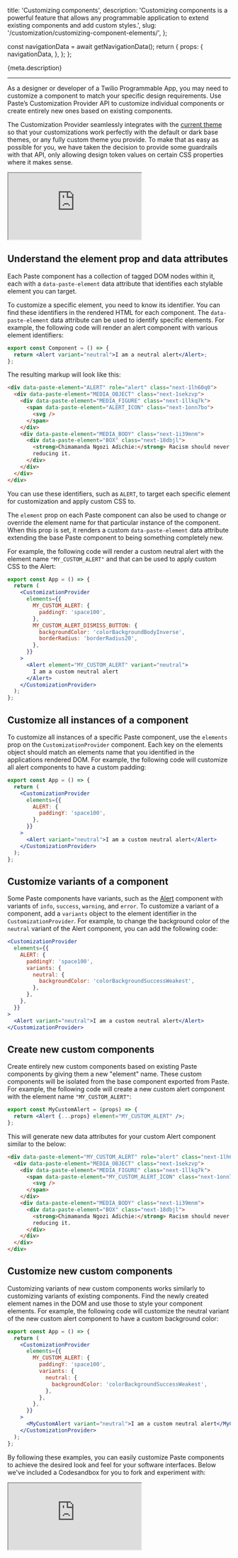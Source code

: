   title: 'Customizing components',
  description:
    'Customizing components is a powerful feature that allows any programmable application to extend existing components and add custom styles.',
  slug: '/customization/customizing-component-elements/',
};



  const navigationData = await getNavigationData();
  return {
    props: {
      navigationData,
    },
  };
};

<GenericHeader name={meta.title} categoryRoute={SidebarCategoryRoutes.CUSTOMIZATION} />

<P variant="lead">{meta.description}</P>

---

<contentwrapper>

<PageAside data={mdxHeadings} />

<content>

As a designer or developer of a Twilio Programmable App, you may need to customize a component to match your specific design requirements. Use Paste’s Customization Provider API to customize individual components or create entirely new ones based on existing components.

The Customization Provider seamlessly integrates with the [current theme](/customization/creating-a-custom-theme) so that your customizations work perfectly with the default or dark base themes, or any fully custom theme you provide. To make that as easy as possible for you, we have taken the decision to provide some guardrails with that API, only allowing design token values on certain CSS properties where it makes sense.

<Box marginBottom="space70">
  <iframe
    src="https://codesandbox.io/embed/customizing-components-7lf2we?fontsize=14&hidenavigation=1&theme=dark"
    style={{width: '100%', height: '500px', border: 0, borderRadius: '4px', overflow: 'hidden'}}
    title="Customizing Components"
    allow="accelerometer; ambient-light-sensor; camera; encrypted-media; geolocation; gyroscope; hid; microphone; midi; payment; usb; vr; xr-spatial-tracking"
    sandbox="allow-forms allow-modals allow-popups allow-presentation allow-same-origin allow-scripts"
  ></iframe>
</Box>

## Understand the element prop and data attributes

Each Paste component has a collection of tagged DOM nodes within it, each with a `data-paste-element` data attribute that identifies each stylable element you can target.

To customize a specific element, you need to know its identifier. You can find these identifiers in the rendered HTML for each component. The `data-paste-element` data attribute can be used to identify specific elements. For example, the following code will render an alert component with various element identifiers:

```jsx
export const Component = () => {
  return <Alert variant="neutral">I am a neutral alert</Alert>;
};
```

The resulting markup will look like this:

```html
<div data-paste-element="ALERT" role="alert" class="next-1lh60q0">
  <div data-paste-element="MEDIA_OBJECT" class="next-1sekzvp">
    <div data-paste-element="MEDIA_FIGURE" class="next-1llkq7k">
      <span data-paste-element="ALERT_ICON" class="next-1onn7bo">
        <svg />
      </span>
    </div>
    <div data-paste-element="MEDIA_BODY" class="next-1i39mnm">
      <div data-paste-element="BOX" class="next-18dbjl">
        <strong>Chimamanda Ngozi Adichie:</strong> Racism should never have happened and so you don't get a cookie for
        reducing it.
      </div>
    </div>
  </div>
</div>
```

You can use these identifiers, such as `ALERT`, to target each specific element for customization and apply custom CSS to.

The `element` prop on each Paste component can also be used to change or override the element name for that particular instance of the component. When this prop is set, it renders a custom `data-paste-element` data attribute extending the base Paste component to being something completely new.

For example, the following code will render a custom neutral alert with the element name `"MY_CUSTOM_ALERT"` and that can be used to apply custom CSS to the Alert:

```jsx
export const App = () => {
  return (
    <CustomizationProvider
      elements={{
        MY_CUSTOM_ALERT: {
          paddingY: 'space100',
        },
        MY_CUSTOM_ALERT_DISMISS_BUTTON: {
          backgroundColor: 'colorBackgroundBodyInverse',
          borderRadius: 'borderRadius20',
        },
      }}
    >
      <Alert element="MY_CUSTOM_ALERT" variant="neutral">
        I am a custom neutral alert
      </Alert>
    </CustomizationProvider>
  );
};
```

## Customize all instances of a component

To customize all instances of a specific Paste component, use the `elements` prop on the `CustomizationProvider` component. Each key on the elements object should match an elements name that you identified in the applications rendered DOM. For example, the following code will customize all alert components to have a custom padding:

```jsx
export const App = () => {
  return (
    <CustomizationProvider
      elements={{
        ALERT: {
          paddingY: 'space100',
        },
      }}
    >
      <Alert variant="neutral">I am a custom neutral alert</Alert>
    </CustomizationProvider>
  );
};
```

## Customize variants of a component

Some Paste components have variants, such as the [Alert](/components/alert) component with variants of `info`, `success`, `warning`, and `error`. To customize a variant of a component, add a `variants` object to the element identifier in the `CustomizationProvider`. For example, to change the background color of the `neutral` variant of the Alert component, you can add the following code:

```jsx
<CustomizationProvider
  elements={{
    ALERT: {
      paddingY: 'space100',
      variants: {
        neutral: {
          backgroundColor: 'colorBackgroundSuccessWeakest',
        },
      },
    },
  }}
>
  <Alert variant="neutral">I am a custom neutral alert</Alert>
</CustomizationProvider>
```

## Create new custom components

Create entirely new custom components based on existing Paste components by giving them a new "element" name. These custom components will be isolated from the base component exported from Paste. For example, the following code will create a new custom alert component with the element name `"MY_CUSTOM_ALERT"`:

```jsx
export const MyCustomAlert = (props) => {
  return <Alert {...props} element="MY_CUSTOM_ALERT" />;
};
```

This will generate new data attributes for your custom Alert component similar to the below:

```html
<div data-paste-element="MY_CUSTOM_ALERT" role="alert" class="next-1lh60q0">
  <div data-paste-element="MEDIA_OBJECT" class="next-1sekzvp">
    <div data-paste-element="MEDIA_FIGURE" class="next-1llkq7k">
      <span data-paste-element="MY_CUSTOM_ALERT_ICON" class="next-1onn7bo">
        <svg />
      </span>
    </div>
    <div data-paste-element="MEDIA_BODY" class="next-1i39mnm">
      <div data-paste-element="BOX" class="next-18dbjl">
        <strong>Chimamanda Ngozi Adichie:</strong> Racism should never have happened and so you don't get a cookie for
        reducing it.
      </div>
    </div>
  </div>
</div>
```

## Customize new custom components

Customizing variants of new custom components works similarly to customizing variants of existing components. Find the newly created element names in the DOM and use those to style your component elements. For example, the following code will customize the neutral variant of the new custom alert component to have a custom background color:

```jsx
export const App = () => {
  return (
    <CustomizationProvider
      elements={{
        MY_CUSTOM_ALERT: {
          paddingY: 'space100',
          variants: {
            neutral: {
              backgroundColor: 'colorBackgroundSuccessWeakest',
            },
          },
        },
      }}
    >
      <MyCustomAlert variant="neutral">I am a custom neutral alert</MyCustomAlert>
    </CustomizationProvider>
  );
};
```

By following these examples, you can easily customize Paste components to achieve the desired look and feel for your software interfaces. Below we've included a Codesandbox for you to fork and experiment with:

<iframe
  src="https://codesandbox.io/embed/customizing-components-7lf2we?fontsize=14&hidenavigation=1&theme=dark"
  style={{width: '100%', height: '500px', border: 0, borderRadius: '4px', overflow: 'hidden'}}
  title="Customizing Components"
  allow="accelerometer; ambient-light-sensor; camera; encrypted-media; geolocation; gyroscope; hid; microphone; midi; payment; usb; vr; xr-spatial-tracking"
  sandbox="allow-forms allow-modals allow-popups allow-presentation allow-same-origin allow-scripts"
></iframe>

</content>

</contentwrapper>
